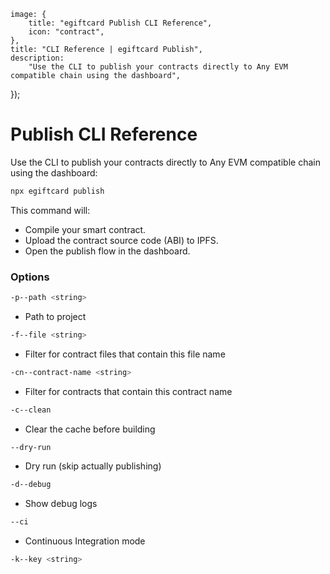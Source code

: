 
	image: {
		title: "egiftcard Publish CLI Reference",
		icon: "contract",
	},
	title: "CLI Reference | egiftcard Publish",
	description:
		"Use the CLI to publish your contracts directly to Any EVM compatible chain using the dashboard",
});

# Publish CLI Reference

Use the CLI to publish your contracts directly to Any EVM compatible chain using the dashboard:

```bash
npx egiftcard publish
```

This command will:

- Compile your smart contract.
- Upload the contract source code (ABI) to IPFS.
- Open the publish flow in the dashboard.

### Options

```bash
-p--path <string>
```

- Path to project

```bash
-f--file <string>
```

- Filter for contract files that contain this file name

```bash
-cn--contract-name <string>
```

- Filter for contracts that contain this contract name

```bash
-c--clean
```

- Clear the cache before building

```bash
--dry-run
```

- Dry run (skip actually publishing)

```bash
-d--debug
```

- Show debug logs

```bash
--ci
```

- Continuous Integration mode

```bash
-k--key <string>
```
